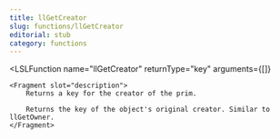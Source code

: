 ```yaml
---
title: llGetCreator
slug: functions/llGetCreator
editorial: stub
category: functions
---
```


<LSLFunction
	name="llGetCreator"
	returnType="key"
	arguments={[]}
>
	<Fragment slot="description">
		Returns a key for the creator of the prim.
		
		Returns the key of the object's original creator. Similar to llGetOwner.
	</Fragment>
</LSLFunction>

